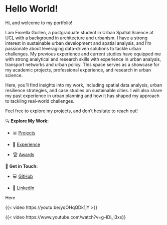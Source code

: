 # Hello World! {.unnumbered}

Hi, and welcome to my portfolio!

I am Fiorella Guillen, a postgraduate student in Urban Spatial Science at UCL with a background in architecture and urbanism. I have a strong interest in sustainable urban development and spatial analysis, and I'm passionate about leveraging data-driven solutions to tackle urban challenges. My previous experience and current studies have equipped me with strong analytical and research skills with experience in urban analysis, transport networks and urban policy. This space serves as a showcase for my academic projects, professional experience, and research in urban science.

Here, you'll find insights into my work, including spatial data analysis, urban resilience strategies, and case studies on sustainable cities. I will also share my past experience in urban planning and how it has shaped my approach to tackling real-world challenges.

Feel free to explore my projects, and don’t hesitate to reach out!

🔍 **Explore My Work:**

-   📊 [Projects](projects.qmd)

-   💼 [Experience](experience.qmd)

-   🏆 [Awards](awards.qmd)

📩 **Get in Touch:**

-   💻 [GitHub](https://github.com/fiorellaguillen)

-   🔗 [LinkedIn](https://www.linkedin.com/in/fiorellaguillen)

Here

{{< video https://youtu.be/yqOHqQDk1jY >}}

{{\< video https://www.youtube.com/watch?v=g--IDi_i3xs}}
